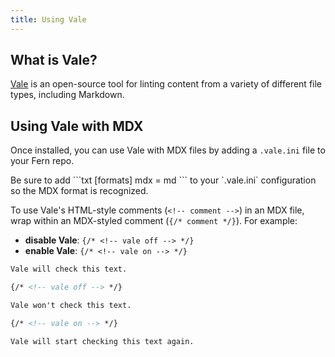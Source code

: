 ```yaml
---
title: Using Vale 
---
```


## What is Vale?

[Vale](https://vale.sh/) is an open-source tool for linting content from a variety of different file types, including Markdown. 

## Using Vale with MDX

Once installed, you can use Vale with MDX files by adding a `.vale.ini` file to your Fern repo. 

<Tip>
Be sure to add 
```txt
[formats]
mdx = md
```
to your `.vale.ini` configuration so the MDX format is recognized. 
</Tip>

To use Vale's HTML-style comments (`<!-- comment -->`) in an MDX file, wrap within an MDX-styled comment (`{/* comment */}`). For example:
- **disable Vale**: `{/* <!-- vale off --> */}`
- **enable Vale**: `{/* <!-- vale on --> */}`


```markdown title='Example Vale Usage'
Vale will check this text.

{/* <!-- vale off --> */}

Vale won't check this text.

{/* <!-- vale on --> */}

Vale will start checking this text again.
```